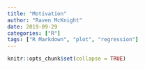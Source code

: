 ```yaml
---
title: "Motivation"
author: "Raven McKnight"
date: 2019-09-29
categories: ["R"]
tags: ["R Markdown", "plot", "regression"]
---
```


```r
knitr::opts_chunk$set(collapse = TRUE)
```
